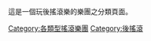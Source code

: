 {{Catnav|頁面分類|各種主題的頁面分類|類型|音樂類型|摇滚乐|搖滾樂團}}
{{Catnav|頁面分類|各種主題的頁面分類|類型|音樂類型|按照類型分類的音樂團體|搖滾樂團}}
{{Commonscat|Post-rock groups}}

這是一個玩後搖滾樂的樂團之分類頁面。

[[Category:各類型搖滾樂團|Category:各類型搖滾樂團]]
[[Category:後搖滾|Category:後搖滾]]